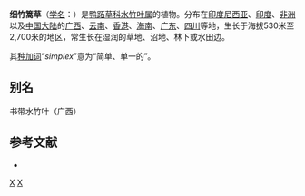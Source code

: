 {{Speciesbox
| image = Murdannia simplex - Dewflower (5039298351).jpg
| image caption = 细竹篙草
| genus = Murdannia
| species = simplex
| authority = (Vahl) Brenan, 1952
}}

'''细竹篙草'''（[[学名|学名]]：{{lang|la|''Murdannia simplex''}}）是[[鸭跖草科|鸭跖草科]][[水竹叶属|水竹叶属]]的植物。分布在[[印度尼西亚|印度尼西亚]]、[[印度|印度]]、[[非洲|非洲]]以及[[中国大陆|中国大陆]]的[[广西|广西]]、[[云南|云南]]、[[香港|香港]]、[[海南|海南]]、[[广东|广东]]、[[四川|四川]]等地，生长于海拔530米至2,700米的地区，常生长在湿润的草地、沼地、林下或水田边。

其[[种加词|种加词]]“''simplex ''”意为“简单、单一的”。

== 别名 ==
书带水竹叶（广西）

== 参考文献 ==
<div class="references-small">
* {{FRPS|细竹篙草}}
</div>
{{Taxonbar|from=Q15226110}}

[[Category:水竹叶属|X]]
[[Category:_1952年描述的植物|X]]


{{植物小作品}}
